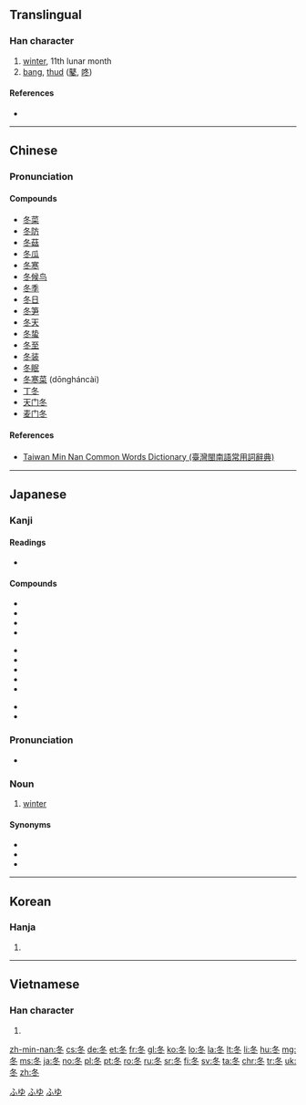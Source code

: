 {{also|鼕}}
==Translingual==
{{stroke order|type=animate}}
{{Han etyl}}

===Han character===
{{Han char|rn=15|rad=冫|as=03|sn=5|four=27303|canj=HEY|ids=⿳夂丶丶}}

# [[winter]], 11th lunar month
# [[bang]], [[thud]] ([[鼕]], [[咚]])

====References====
* {{Han ref|kx=0131.170|dkj=01610|dj=0294.130|hdz=20867.190|uh=51AC|ud=20908|bh=A556|bd=42326}}

----

==Chinese==
{{zh-forms}}

===Pronunciation===
{{zh-pron
|m=dōng
|c=dung1
|h=
|mn=tang/tong
|w=
|mc=y
|oc=y
|ma=zh-dōng.ogg
|cat=n}}

====Compounds====
* [[冬菜]]
* [[冬防]]
* [[冬菇]]
* [[冬瓜]]
* [[冬寒]]
* [[冬候鸟]]
* [[冬季]]
* [[冬日]]
* [[冬笋]]
* [[冬天]]
* [[冬蛰]]
* [[冬至]]
* [[冬装]]
* [[冬眠]]
* [[冬寒菜]] (dōngháncài)
* [[丁冬]]
* [[天门冬]]
* [[麦门冬]]

====References====
*[http://twblg.dict.edu.tw/holodict_new/result_detail.jsp?n_no=1386&curpage=1&sample=%E5%86%AC&radiobutton=1&querytarget=1&limit=20&pagenum=2&rowcount=29 Taiwan Min Nan Common Words Dictionary (臺灣閩南語常用詞辭典)]

----

==Japanese==

===Kanji===
{{ja-kanji|grade=2|rs=冫03}}

====Readings====
* {{ja-readings
|goon=[[とう]] (tō) < [[とう]] (tou)
|kanon=[[とう]] (tō) < [[とう]] (tou)
|kun=[[ふゆ]] (fuyu)}}

====Compounds====
{{top3}}
* {{l|ja|冬季|tr=とうき, tōki}}
* {{l|ja|冬期|tr=とうき, tōki}}
* {{l|ja|冬至|tr=とうじ, tōji}}
* {{l|ja|冬眠|tr=とうみん, tōmin}}
{{mid3}}
* {{l|ja|冬将軍|tr=ふゆしょうぐん, fuyushōgun}}
* {{l|ja|冬休み|tr=ふゆやすみ, fuyuyasumi}}
* {{l|ja|冬山|tr=ふゆやま, fuyuyama}}
* {{l|ja|冬月|tr=ふゆつき, Fuyutsuki}}
* {{l|ja|初冬|tr=しょとう, shotō}}
{{mid3}}
* {{l|ja|晩冬|tr=ばんとう, bantō}}
* {{l|ja|立冬|tr=りっとう, rittō}}
{{bottom}}

===Pronunciation===
{{ja-kanjitab|ふゆ|yomi=k}}
* {{ja-accent-common|o|ふ|ゆ}}

===Noun===
{{ja-noun|ふゆ}}

# [[winter]] {{gloss|season}}

====Synonyms====
* {{l|ja|冬季|tr=tōki}}
* {{l|ja|冬期|tr=tōki}}
* {{l|ja|ウィンター|tr=wintā}}

[[Category:1000 Japanese basic words|ふゆ]]
[[Category:ja:Calendar terms|ふゆ]]
[[Category:ja:Seasons|ふゆ]]

----

==Korean==

===Hanja===
{{ko-hanja|hangeul=[[동]]|rv=dong|mr=tong}}

# {{defn|lang=ko|sort=冫03}}

----

==Vietnamese==

===Han character===
{{vi-hantu|[[đông]], [[đong]]|rs=冫03}}

# {{defn|lang=vi|sort=冫03}}

[[zh-min-nan:冬]]
[[cs:冬]]
[[de:冬]]
[[et:冬]]
[[fr:冬]]
[[gl:冬]]
[[ko:冬]]
[[lo:冬]]
[[la:冬]]
[[lt:冬]]
[[li:冬]]
[[hu:冬]]
[[mg:冬]]
[[ms:冬]]
[[ja:冬]]
[[no:冬]]
[[pl:冬]]
[[pt:冬]]
[[ro:冬]]
[[ru:冬]]
[[sr:冬]]
[[fi:冬]]
[[sv:冬]]
[[ta:冬]]
[[chr:冬]]
[[tr:冬]]
[[uk:冬]]
[[zh:冬]]